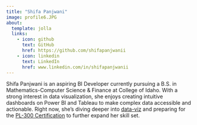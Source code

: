 ```yaml
---
title: "Shifa Panjwani"
image: profile6.JPG
about: 
  template: jolla
  links:
    - icon: github
      text: GitHub
      href: https://github.com/shifapanjwanii
    - icon: linkedin
      text: LinkedIn
      href: www.linkedin.com/in/shifapanjwanii
---
```


Shifa Panjwani is an aspiring BI Developer currently pursuing a B.S. in Mathematics-Computer Science & Finance at College of Idaho. With a strong interest in data visualization, she enjoys creating intuitive dashboards on Power BI and Tableau to make complex data accessible and actionable. Right now, she's diving deeper into [data-viz](#0) and preparing for the [PL-300 Certification](#0) to further expand her skill set.
